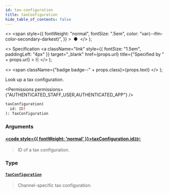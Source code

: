 ```yaml
---
id: tax-configuration
title: taxConfiguration
hide_table_of_contents: false
---
```


  <>
    <span
      style={{
        fontWeight: "normal",
        fontSize: ".5em",
        color: "var(--ifm-color-secondary-darkest)",
      }}
    >
      &nbsp;●&nbsp;
    </span>
  </>
);

  <>
    Specification
    <a
      className="link"
      style={{ fontSize: "1.5em", paddingLeft: "4px" }}
      target="\_blank"
      href={props.url}
      title={"Specified by " + props.url}
    >
      ⎘
    </a>
  </>
);

  <>
    <span className={"badge badge--" + props.class}>{props.text}</span>
  </>
);

Look up a tax configuration.

<Badge text="Added in Saleor 3.9" class="secondary margin-bottom--sm" />

<FeaturePreview />

<Permissions permissions={"AUTHENTICATED_STAFF_USER,AUTHENTICATED_APP"} />

```graphql
taxConfiguration(
  id: ID!
): TaxConfiguration
```

### Arguments

#### [<code style={{ fontWeight: 'normal' }}>taxConfiguration.<b>id</b></code>](#)<Bullet />[`ID!`](../../../api-reference/miscellaneous/scalars/id) <Badge class="secondary" text="non-null"/> <Badge class="secondary" text="scalar"/> <Badge class="secondary" text="miscellaneous"/>

> ID of a tax configuration.

### Type

#### [`TaxConfiguration`](../../../api-reference/taxes/objects/tax-configuration) <Badge class="secondary" text="object"/> <Badge class="secondary" text="taxes"/>

> Channel-specific tax configuration.

<Badge text="Added in Saleor 3.9" class="secondary margin-bottom--sm" />

<FeaturePreview />

>


